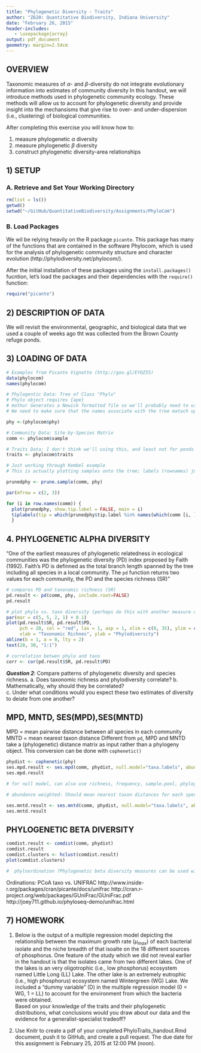 ```yaml
---
title: "Phylogenetic Diversity - Traits"
author: "Z620: Quantitative Biodiversity, Indiana University"
date: "February 26, 2015"
header-includes:
   - \usepackage{array}
output: pdf_document
geometry: margin=2.54cm
---
```


## OVERVIEW
Taxonomic measures of $\alpha$- and $\beta$-diversity do not integrate evolutionary information into estimates of community diversity 
In this handout, we will introduce methods used in phylogenetic community ecology.
These methods will allow us to account for phylogenetic diversity and provide insight into the mechansisms that give rise to over- and under-dispersion (i.e., clustering) of biological communities. 

After completing this exercise you will know how to:

1.  measure phylogenetic $\alpha$ diversity
2.  measure phylogenetic $\beta$ diversity
3.  construct phylogenetic diversity-area relationships

## 1) SETUP
### A. Retrieve and Set Your Working Directory

```r
rm(list = ls())
getwd()
setwd("~/GitHub/QuantitativeBiodiversity/Assignments/PhyloCom")
```

### B. Load Packages 
We wil be relying heavily on the R package `picante`. 
This package has many of the functions that are contained in the software Phylocom, which is used for the analysis of phylogenetic community structure and character evolution (http://phylodiversity.net/phylocom/).

After the initial installation of these packages using the `install.packages()` fucntion, let's load the packages and their dependencies with the `require()` function:

```r
require("picante")
```

## 2) DESCRIPTION OF DATA
We will revisit the environmental, geographic, and biological data that we used a couple of weeks ago tht was collected from the Brown County refuge ponds. 

## 3) LOADING OF DATA
```r
# Examples from Picante Vignette (http://goo.gl/EYOZ55)
data(phylocom)
names(phylocom)

# Phylogentic Data: Tree of Class "Phylo"
# Phylo object requires {ape}
# mothur Generates a Newick formatted file so we'll probably need to use the `read.tree` function in {ape}
# We need to make sure that the names associate with the tree matach up with the names in the site-by-species matrix in `comm` below. 

phy <-(phylocom$phy)

# Community Data: Site-by-Species Matrix
comm <- phylocom$sample

# Traits Data: I don't think we'll using this, and least not for ponds
traits <- phylocom$traits
```

```r
# Just working through Kembel example
# This is actually plotting samples onto the tree; labels (rownames) just correspond to "mock" samples, which demonstrate different patterns of dispersion; "include only species present in a community data set"

prunedphy <- prune.sample(comm, phy)

par(mfrow = c(2, 3))

for (i in row.names(comm)) {
  plot(prunedphy, show.tip.label = FALSE, main = i) 
  tiplabels(tip = which(prunedphy$tip.label %in% names(which(comm [i, ] > 0))), pch = 19, cex = 2)
  }
```

## 4. PHYLOGENETIC ALPHA DIVERSITY
"One of the earliest measures of phylogenetic relatedness in ecological communities
was the phylogenetic diversity (PD) index proposed by Faith (1992). 
Faith's PD is definned as the total branch length spanned by the tree including all species in a local community. 
The `pd` function returns two values for each community, the PD and the
species richness (SR)"

```r
# compares PD and taxonomic richness (SR)
pd.result <- pd(comm, phy, include.root=FALSE)
pd.result
```


```r
# plot phylo vs. taxo diversity (perhaps do this with another measure of alpha diversity; also maybe revisit rarified richness estiates?)
par(mar = c(5, 5, 2, 1) + 0.1)
plot(pd.result$SR, pd.result$PD, 
     pch = 20, col = "red", las = 1, asp = 1, xlim = c(0, 35), ylim = c(0, 35),
     xlab = "Taxonomic Richnes", ylab = "Phylodiversity") 
abline(b = 1, a = 0, lty = 2)
text(20, 30, "1:1")

# correlation betwen phylo and taxo
corr <- cor(pd.result$SR, pd.result$PD)
```

***Question 2***: Compare patterns of phylogenetic diversity and species richness. 
a.  Does taxonomic richness and phylodiversity correlate?
b.  Mathematically, why should they be correlated?  
c.  Under what conditions would you expect these two estimates of diversity to deiate from one another?

## MPD, MNTD, SES(MPD),SES(MNTD)
MPD = mean pairwise distance between all species in each community
MNTD = mean nearest taxon distance
Different from `pd`, MPD and MNTD take a (phylogenetic) distance matrix as input rather than a phylogeny object. 
This conversion can be done with `cophenetic()`

```r
phydist <- cophenetic(phy)
ses.mpd.result <- ses.mpd(comm, phydist, null.model="taxa.labels", abundance.weighted = FALSE, runs = 99)
ses.mpd.result

# for null model, can also use richness, frequency, sample.pool, phylogeny.pool, independentswa, and trialswap

# abundance weighted: Should mean nearest taxon distances for each species be weighted by species abundance? (default = FALSE)

ses.mntd.result <- ses.mntd(comm, phydist, null.model="taxa.labels", abundance.weighted = FALSE, runs = 99)
ses.mntd.result
```

## PHYLOGENETIC BETA DIVERSITY 

```r
comdist.result <- comdist(comm, phydist)
comdist.result
comdist.clusters <- hclust(comdist.result)
plot(comdist.clusters)

#  phyloordination ?Phylogenetic beta diversity measures can be used with any method based onvmeasuring among-community distances. For example, they could be used in a cluster analysis or phyloordination to group communities based on their evolutionaryvsimilarity, or they could be compared with spatial or environmental distances separating communities using a Mantel test. The code below calculates MPD betweenvpairs of communities, and uses these phylogenetic distances to cluster communities based on their phylogenetic similarity:
```

Ordinations: PCoA taxo  vs. UNIFRAC
http://www.inside-r.org/packages/cran/picante/docs/unifrac
http://cran.r-project.org/web/packages/GUniFrac/GUniFrac.pdf
http://joey711.github.io/phyloseq-demo/unifrac.html

## 7) HOMEWORK

1.  Below is the output of a multiple regression model depicting the relationship between the maximum growth rate ($\mu_{max}$) of each bacterial isolate and the niche breadth of that isoalte on the 18 different sources of phosphorus. 
One feature of the study which we did not reveal earlier in the handout is that the isolates came from two different lakes. 
One of the lakes is an very oligotrophic (i.e., low phosphorus) ecosystem named Little Long (LL) Lake. 
The other lake is an extremely eutrophic (i.e., high phosphorus) ecosystem named Wintergreen (WG) Lake.
We included a "dummy variable" (D) in the multiple regression model (0 = WG, 1 = LL) to account for the environment from which the bacteria were obtained.  
Based on your knowledge of the traits and their phylogenetic distributions, what conclusions would you draw about our data and the evidence for a generalist-specialist tradeoff? 

2.  Use Knitr to create a pdf of your completed PhyloTraits_handout.Rmd document, push it to GitHub, and create a pull request.
The due date for this assignment is February 25, 2015 at 12:00 PM (noon).
